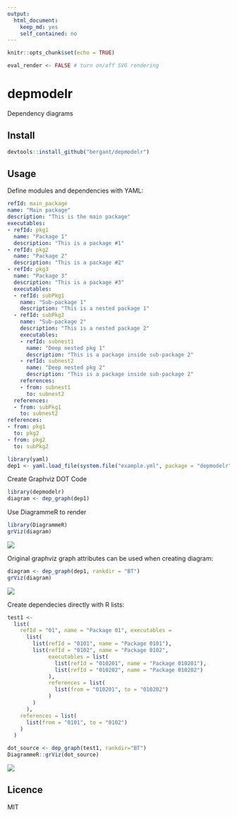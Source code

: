 ```yaml
---
output: 
  html_document: 
    keep_md: yes
    self_contained: no
---
```


```r
knitr::opts_chunk$set(echo = TRUE)

eval_render <- FALSE # turn on/off SVG rendering
```

# depmodelr

Dependency diagrams

## Install

```r
devtools::install_github("bergant/depmodelr")
```

## Usage

Define modules and dependencies with YAML:

```yaml
refId: main_package
name: "Main package"
description: "This is the main package"
executables:
- refId: pkg1
  name: "Package 1"
  description: "This is a package #1"
- refId: pkg2
  name: "Package 2"
  description: "This is a package #2"
- refId: pkg3
  name: "Package 3"
  description: "This is a package #3"
  executables:
  - refId: subPkg1
    name: "Sub-package 1"
    description: "This is a nested package 1"
  - refId: subPkg2
    name: "Sub-package 2"
    description: "This is a nested package 2"
    executables:
    - refId: subnest1
      name: "Deep nested pkg 1"
      description: "This is a package inside sub-package 2"
    - refId: subnest2
      name: "Deep nested pkg 2"
      description: "This is a package inside sub-package 2"
    references:
    - from: subnest1
      to: subnest2
  references:
  - from: subPkg1
    to: subnest2
references:
- from: pkg1
  to: pkg2
- from: pkg2
  to: subPkg2
```


```r
library(yaml)
dep1 <- yaml.load_file(system.file("example.yml", package = "depmodelr") )
```

Create Graphviz DOT Code
```r
library(depmodelr)
diagram <- dep_graph(dep1)
```

Use DiagrammeR to render 
```r
library(DiagrammeR)
grViz(diagram)
```


![](img/example.png)

Original graphviz graph attributes can be used when creating diagram:

```r
diagram <- dep_graph(dep1, rankdir = "BT")
grViz(diagram)
```

![](img/example2.png)


Create dependecies directly with R lists:

```r
test1 <- 
  list(
    refId = "01", name = "Package 01", executables = 
      list(
        list(refId = "0101", name = "Package 0101"),
        list(refId = "0102", name = "Package 0102", 
             executables = list(
               list(refId = "010201", name = "Package 010201"),
               list(refId = "010202", name = "Package 010202") 
             ),
             references = list(
               list(from = "010201", to = "010202")
             )
        )
      ),
    references = list(
      list(from = "0101", to = "0102")
    )
  )

dot_source <- dep_graph(test1, rankdir="BT")
DiagrammeR::grViz(dot_source)
```

![](img/example3.png)

## Licence
MIT
